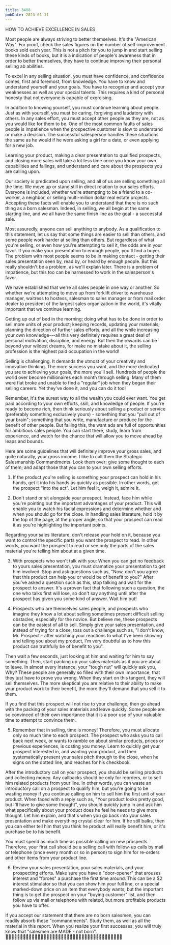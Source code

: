 ```yaml
---
title: 3408
pubDate: 2023-01-11
---
```


HOW TO ACHIEVE EXCELLENCE IN SALES


Most people are always striving to better themselves.  It's the
"American Way".  For proof, check the sales figures on the
number of self-improvement books sold each year.  This is not a
pitch for you to jump in and start selling these kinds of books,
but it is a indication of people's awareness that in order to
better themselves, they have to continue improving their
personal selling ab abilities.



To excel in any selling situation, you must have confidence, and
confidence comes, first and foremost, from knowledge.  You have
to know and understand yourself and your goals.  You have to
recognize and accept your weaknesses as well as your special
talents.  This requires a kind of personal honesty that not
everyone is capable of exercising.



In addition to knowing yourself, you must continue learning
about people.  Just as with yourself, you must be caring,
forgiving and laudatory with others.  In any sales effort, you
must accept other people as they are, not as you would like for
them to be.  One of the most common faults of sales people is
impatience when the prospective customer is slow to understand
or make a decision.  The successful salesperson handles these
situations the same as he would if he were asking a girl for a
date, or even applying for a new job.



Learning your product, making a clear presentation to qualified
prospects, and closing more sales will take a lot less time once
you know your own capabilities and failings, and understand and
care about the prospects you are calling upon.



Our society is predicated upon selling, and all of us are
selling something all the time.  We move up or stand still in
direct relation to our sales efforts.  Everyone is included,
whether we're attempting to be a friend to a co-worker, a
neighbor, or selling multi-million dollar real estate projects.
Accepting these facts will enable you to understand that there
is no such thing as a born salesman.  Indeed, in selling, we all
begin at the same starting line, and we all have the same finish
line as the goal - a successful sale.



Most assuredly, anyone can sell anything to anybody.  As a
qualification to this statement, let us say that some things are
easier to sell than others, and some people work harder at
selling than others.  But regardless of what you're selling, or
even how you're attempting to sell it, the odds are in your
favor.  If you make your presentation to enough people, you'll
find a buyer.  The problem with most people seems to be in
making contact - getting their sales presentation seen by, read
by, or heard by enough people.  But this really shouldn't be a
problem, as we'll explain later.  There is a problem of
impatience, but this too can be harnessed to work in the
salesperson's favor.



We have established that we're all sales people in one way or
another.  So whether we're attempting to move up from forklift
driver to warehouse manager, waitress to hostess, salesman to
sales manager or from mail order dealer to president of the
largest sales organization in the world, it's vitally important
that we continue learning.



Getting up out of bed in the morning;  doing what has to be done
in order to sell more units of your product;  keeping records,
updating your materials; planning the direction of further sales
efforts; and all the while increasing your own knowledge---all
this very definitely requires a great deal of personal
motivation, discipline, and energy. But then the rewards can be
beyond your wildest dreams, for make no mistake about it, the
selling profession is the highest paid occupation in the world!



Selling is challenging.  It demands the utmost of your
creativity and innovative thinking.  The more success you want,
and the more dedicated you are to achieving your goals, the more
you'll sell.  Hundreds of people the world over become
millionaires each month through selling.  Many of them were flat
broke and unable to find a "regular" job when they began their
selling careers.  Yet they've done it, and you can do it too!



Remember, it's the surest way to all the wealth you could ever
want.  You get paid according to your own efforts, skill, and
knowledge of people.  If you're ready to become rich, then think
seriously about selling a product or service (preferably
something exclusively yours) - something that you "pull out of
your brain"; something that you write, manufacture or produce
for the benefit of other people.  But failing this, the want ads
are full of opportunities for ambitious sales people.  You can
start there, study, learn from experience, and watch for the
chance that will allow you to move ahead by leaps and bounds.



Here are some guidelines that will definitely improve your gross
sales, and quite naturally, your gross income.  I like to call
them the Strategic Salesmanship Commandments.  Look them over;
give some thought to each of them;  and adapt those that you can
to your own selling efforts.



1.  If the product you're selling is something your prospect can
hold in his hands, get it into his hands as quickly as possible.
 In other words, get the prospect "into the act".  Let him feel
it, weigh it, admire it.



2.  Don't stand or sit alongside your prospect.  Instead, face
him while you're pointing out the important advantages of your
product.  This will enable you to watch his facial expressions
and determine whether and when you should go for the close.  In
handling sales literature, hold it by the top of the page, at
the proper angle, so that your prospect can read it as you're
highlighting the important points.



Regarding your sales literature, don't release your hold on it,
because you want to control the specific parts you want the
prospect to read.  In other words, you want the prospect to read
or see only the parts of the sales material you're telling him
about at a given time.



3.  With prospects who won't talk with you:  When you can get no
feedback to yours sales presentation, you must dramatize your
presentation to get him involved.  Stop and ask questions such
as, "Now, don't you agree that this product can help you or
would be of benefit to you?"  After you've asked a question such
as this, stop talking and wait for the prospect to answer.  It's
a proven fact that following such a question, the one who talks
first will lose, so don't say anything until after the prospect
has given you some kind of answer.  Wait him out!



4.  Prospects who are themselves sales people, and prospects who
imagine they know a lot about selling sometimes present
difficult selling obstacles, especially for the novice.  But
believe me, these prospects can be the easiest of all to sell.
Simply give your sales presentation, and instead of trying for a
close, toss out a challenge such as, "I don't know, Mr.
Prospect - after watching your reactions to what I've been
showing and telling you about my product, I'm very doubtful as
to how this product can truthfully be of benefit to you".



Then wait a few seconds, just looking at him and waiting for him
to say something.  Then, start packing up your sales materials
as if you are about to leave.  In almost every instance, your
"tough nut" will quickly ask you, Why?  These people are
generally so filled with their own importance, that they just
have to prove you wrong.  When they start on this tangent, they
will sell themselves.  The more skeptical you are relative to
their ability to make your product work to their benefit, the
more they'll demand that you sell it to them.



If you find that this prospect will not rise to your challenge,
then go ahead with the packing of your sales materials and leave
quickly.  Some people are so convinced of their own importance
that it is a poor use of your valuable time to attempt to
convince them.



5.  Remember that in selling, time is money!  Therefore, you
must allocate only so much time to each prospect.  The prospect
who asks you to call back next week, or wants to ramble on about
similar products, prices or previous experiences, is costing you
money.  Learn to quickly get your prospect interested in, and
wanting your product, and then systematically present your sales
pitch through to the close, when he signs on the dotted line,
and reaches for his checkbook.



After the introductory call on your prospect, you should be
selling products and collecting money.  Any callbacks should be
only for reorders, or to sell him related products from your
line.  In other words, you can waste an introductory call on a
prospect to qualify him, but you're going to be wasting money if
you continue calling on him to sell him the first unit of your
product.  When faced with a reply such as, "Your product looks
pretty good, but I'll have to give some thought", you should
quickly jump in and ask him what specifically about your product
does he feel he needs to give more thought.  Let him explain,
and that's when you go back into your sales presentation and
make everything crystal clear for him.  If he still balks, then
you can either tell him that you think he product will really
benefit him, or it's purchase be to his benefit.



You must spend as much time as possible calling on new
prospects.  Therefore, your first call should be a selling call
with follow-up calls by mail or telephone (once every month or
so in person) to sign him for re-orders and other items from
your product line.



6.  Review your sales presentation, your sales materials, and
your prospecting efforts.  Make sure you have a "door-opener"
that arouses interest and "forces" a purchase the first time
around.  This can be a $2 interest stimulator so that you can
show him your full line, or a special marked-down price on an
item that everybody wants;  but the important thing is to get
the prospect on your "buying customer" list, and then follow up
via mail or telephone with related, but more profitable products
you have to offer.





If you accept our statement that there are no born salesmen, you
can readily absorb these "commandments".  Study them, as well as
all the material in this report.  When you realize your first
successes, you will truly know that "salesmen are MADE - not
born".
